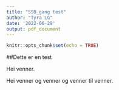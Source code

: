 ```yaml
---
title: "SSB_gang test"
author: "Tyra LG"
date: '2022-06-29'
output: pdf_document
---
```


```r
knitr::opts_chunk$set(echo = TRUE)
```

##Dette er en test

Hei venner.

Hei venner og venner og venner til venner. 
